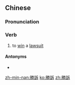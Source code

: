 {{also|胜诉}}
==Chinese==
{{zh-forms|s=胜诉}}

===Pronunciation===
{{zh-pron
|m=shèngsù
|c=sing3 sou3
|mn=sèng-sò͘
|cat=v
}}

===Verb===
{{zh-verb}}

# to [[win]] a [[lawsuit]]

====Antonyms====
* {{zh-l|敗訴}}

[[zh-min-nan:勝訴]]
[[ko:勝訴]]
[[zh:勝訴]]